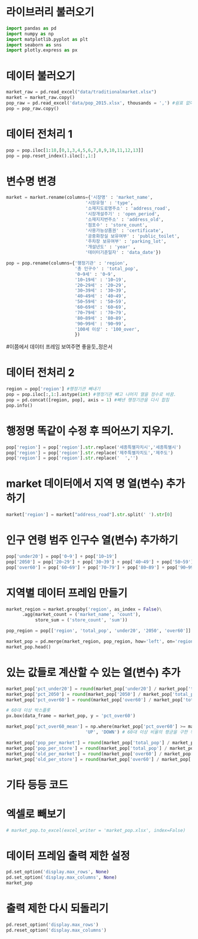 # 라이브러리 불러오기
```python
import pandas as pd
import numpy as np
import matplotlib.pyplot as plt
import seaborn as sns
import plotly.express as px
```

# 데이터 불러오기
```python
market_raw = pd.read_excel("data/traditionalmarket.xlsx")
market = market_raw.copy()
pop_raw = pd.read_excel('data/pop_2015.xlsx', thousands = ',') #쉼표 없애주고 숫자로 바꿔줌.
pop = pop_raw.copy()
```

# 데이터 전처리 1
```python
pop = pop.iloc[1:18,[0,1,3,4,5,6,7,8,9,10,11,12,13]]
pop = pop.reset_index().iloc[:,1:]
```


# 변수명 변경
```python
market = market.rename(columns={'시장명' : 'market_name',
                              '시장유형' : 'type',
                              '소재지도로명주소' : 'address_road',
                              '시장개설주기' : 'open_period',
                              '소재지지번주소' : 'address_old',
                              '점포수' : 'store_count',
                              '사용가능상품권' : 'certificate',
                              '공중화장실 보유여부' : 'public_toilet',
                              '주차장 보유여부' : 'parking_lot',
                              '개설년도' : 'year' ,
                              '데이터기준일자' : 'data_date'})

pop = pop.rename(columns={'행정기관' : 'region',
                          '총 인구수' : 'total_pop',
                          '0~9세' : '0~9',
                          '10~19세' : '10~19',
                          '20~29세' : '20~29',
                          '30~39세' : '30~39',
                          '40~49세' : '40~49',
                          '50~59세' : '50~59',
                          '60~69세' : '60~69',
                          '70~79세' : '70~79',
                          '80~89세' : '80~89',
                          '90~99세' : '90~99',
                          '100세 이상' : '100_over',
                          })
```


#이쯤에서 데이터 프레임 보여주면 좋을듯_정은서

# 데이터 전처리 2
```python
region = pop['region'] #행정기관 빼내기
pop = pop.iloc[:,1:].astype(int) #행정기관 빼고 나머지 열을 정수로 바꿈.
pop = pd.concat([region, pop], axis = 1) #빼낸 행정기관을 다시 합침
pop.info()
```

# 행정명 똑같이 수정 후 띄어쓰기 지우기.
```python
pop['region'] = pop['region'].str.replace('세종특별자치시','세종특별시') 
pop['region'] = pop['region'].str.replace('제주특별자치도','제주도')
pop['region'] = pop['region'].str.replace('  ','')
```


# market 데이터에서 지역 명 열(변수) 추가하기
```python
market['region'] = market["address_road"].str.split(' ').str[0]
```


# 인구 연령 범주 인구수 열(변수) 추가하기
```python
pop['under20'] = pop['0~9'] + pop['10~19']
pop['2050'] = pop['20~29'] + pop['30~39'] + pop['40~49'] + pop['50~59']
pop['over60'] = pop['60~69'] + pop['70~79'] + pop['80~89'] + pop['90~99'] + pop['100_over']
```


# 지역별 데이터 프레임 만들기
```python
market_region = market.groupby('region', as_index = False)\
      .agg(market_count = ('market_name', 'count'),
           store_sum = ('store_count', 'sum'))

pop_region = pop[['region', 'total_pop', 'under20', '2050', 'over60']]

market_pop = pd.merge(market_region, pop_region, how='left', on='region')
market_pop.head()
```


# 있는 값들로 계산할 수 있는 열(변수) 추가
```python
market_pop['pct_under20'] = round(market_pop['under20'] / market_pop['total_pop'] * 100, 2) #미성년자 비율 추가 + 소숫점 정리리
market_pop['pct_2050'] = round(market_pop['2050'] / market_pop['total_pop'] * 100, 2)
market_pop['pct_over60'] = round(market_pop['over60'] / market_pop['total_pop'] * 100, 2)

# 60대 이상 박스플롯
px.box(data_frame = market_pop, y = 'pct_over60')

market_pop['pct_over60_mean'] = np.where(market_pop['pct_over60'] >= market_pop['pct_over60'].mean(),
                              'UP', 'DOWN') # 60대 이상 비율의 평균을 구한 뒤 그것보다 높거나 낮다는것 표시.

market_pop['pop_per_market'] = round(market_pop['total_pop'] / market_pop['market_count'], 1) #인구 수 / 시장 수, 소숫점 정리.
market_pop['pop_per_store'] = round(market_pop['total_pop'] / market_pop['store_sum'], 1)
market_pop['old_per_market'] = round(market_pop['over60'] / market_pop['market_count'], 1)
market_pop['old_per_store'] = round(market_pop['over60'] / market_pop['store_sum'], 1)
```


# 기타 등등 코드

# 엑셀로 빼보기
```python
# market_pop.to_excel(excel_writer = 'market_pop.xlsx', index=False)
```


# 데이터 프레임 출력 제한 설정
```python
pd.set_option('display.max_rows', None)
pd.set_option('display.max_columns', None)
market_pop
```


# 출력 제한 다시 되돌리기
```python
pd.reset_option('display.max_rows')
pd.reset_option('display.max_columns')
```

